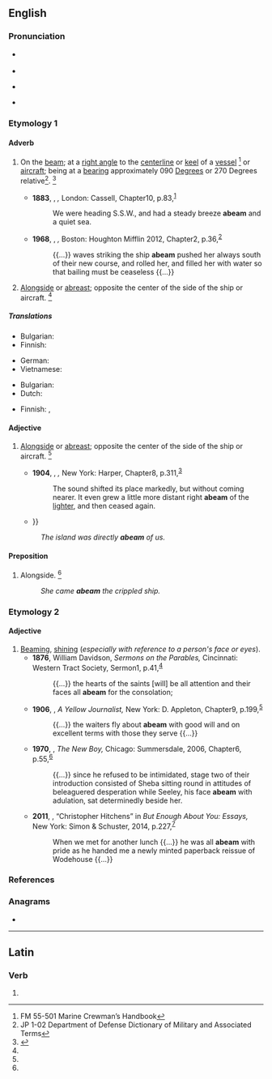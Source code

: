 ==English==

===Pronunciation===
* {{a|RP}} {{IPA|en|/ə.ˈbiːm/}}
* {{audio|en|LL-Q1860 (eng)-Vealhurl-abeam.wav|Audio (UK)}}
* {{a|US}} {{IPA|en|/ə.ˈbim/}}
* {{rhymes|en|iːm|s=2}}

===Etymology 1===
{{prefix|en|a|beam|t1=in the direction of|t2=keel}}

====Adverb====
{{en-adv}}

# {{lb|en|nautical|aircraft}} On the [[beam]]; at a [[right angle]] to the [[centerline]] or [[keel]] of a [[vessel]] <ref name="FM55-501">FM 55-501 Marine Crewman’s Handbook</ref> or [[aircraft]]; being at a [[bearing]] approximately 090 [[degree|Degrees]] or 270 Degrees relative<ref name="JP102">JP 1-02 Department of Defense Dictionary of Military and Associated Terms</ref>. {{defdate|Mid 19<sup>th</sup> century.}}<ref name=SOED>{{R:SOED5|page=3}}</ref>
#* '''1883''', {{w|Robert Louis Stevenson}}, ''{{w|Treasure Island}},'' London: Cassell, Chapter{{nbsp}}10, p.{{nbsp}}83,<sup>[https://archive.org/details/treasureisland02stev/page/82/mode/1up?q=abeam]</sup>
#*: We were heading S.S.W., and had a steady breeze '''abeam''' and a quiet sea.
#* '''1968''', {{w|Ursula K. LeGuin}}, ''{{w|A Wizard of Earthsea}},'' Boston: Houghton Mifflin 2012, Chapter{{nbsp}}2, p.{{nbsp}}36,<sup>[https://books.google.ca/books?id=FD72ekYZqIkC&newbks=1&newbks_redir=0&printsec=frontcover#v=onepage&q&f=false]</sup>
#*: {{...}} waves striking the ship '''abeam''' pushed her always south of their new course, and rolled her, and filled her with water so that bailing must be ceaseless {{...}}
# {{lb|en|nautical|aircraft}} [[alongside|Alongside]] or [[abreast]]; opposite the center of the side of the ship or aircraft. {{defdate|Mid 19<sup>th</sup> century.}}<ref name=SOED/>

=====Translations=====
{{trans-top|on the beam}}
* Bulgarian: {{t|bg|отстрани, перпендикулярно на кила на кораба}}
* Finnish: {{t|fi|[[suoraan]] [[sivu|sivulla]]}}
{{trans-mid}}
* German: {{t|de|Querab}}
* Vietnamese: {{t-check|vi|[[đâm ngang]] [[sườn]]}} {{attention|vi|2=was "[[đâm ngang]] [[sườn]]" - assumed sum-of-parts; if an idiom, remove the wikilinks to the individual words. see [[User:Kephir/gadgets/xte#Translation_fixing]]}}
{{trans-bottom}}

{{trans-top|alongside}}
* Bulgarian: {{t|bg|в траверс}}
* Dutch: {{t+|nl|dwarsscheeps}}
{{trans-mid}}
* Finnish: {{t+|fi|vieressä}}, {{t|fi|kyljittäin}}
{{trans-bottom}}

====Adjective====
{{en-adj}}

# {{lb|en|nautical|aircraft}} [[alongside|Alongside]] or [[abreast]]; opposite the center of the side of the ship or aircraft. {{defdate|Mid 19<sup>th</sup> century.}}<ref name=SOED/>
#* '''1904''', {{w|Joseph Conrad}}, ''{{w|Nostromo}},'' New York: Harper, Chapter{{nbsp}}8, p.{{nbsp}}311,<sup>[https://archive.org/details/nostromotaleofse00conruoft/page/311/mode/1up?q=abeam]</sup>
#*: The sound shifted its place markedly, but without coming nearer. It even grew a little more distant right '''abeam''' of the [[lighter#Etymology_3|lighter]], and then ceased again.
#* {{quote-book|en|year=2005|author=William Thomas Generous|title=Sweet Pea at War: A History of USS Portland|page=178|url=http://books.google.com/books?id=A8kjK2s1wJoC|isbn=9780813191218|passage=The attack on the '''abeam''' ship, ''Louisville'', killed Commander Cruiser Division Four {{...}}}}
#: ''The island was directly '''abeam''' of us.''

====Preposition====
{{en-prep}}

# {{lb|en|nautical}} Alongside. {{defdate|Mid 19<sup>th</sup> century.}}<ref name=SOED/>
#: ''She came '''abeam''' the crippled ship.''

===Etymology 2===
{{prefix|en|a|beam|t2=to emit beams of light}}

====Adjective====
{{en-adj|-}}

# [[beam#Verb|Beaming]], [[shine|shining]] (''especially with reference to a person's face or eyes'').
#* '''1876''', William Davidson, ''Sermons on the Parables,'' Cincinnati: Western Tract Society, Sermon{{nbsp}}1, p.{{nbsp}}41,<sup>[https://archive.org/details/sermonsonparable00davi/page/41/mode/1up?q=abeam]</sup>
#*: {{...}} the hearts of the saints [will] be all attention and their faces all '''abeam''' for the consolation;
#* '''1906''', {{w|Miriam Michelson}}, ''A Yellow Journalist,'' New York: D. Appleton, Chapter{{nbsp}}9, p.{{nbsp}}199,<sup>[https://archive.org/details/yellowjournalist00michuoft/page/199/mode/1up?q=abeam]</sup>
#*: {{...}} the waiters fly about '''abeam''' with good will and on excellent terms with those they serve {{...}}
#* '''1970''', {{w|Doreen Tovey}}, ''The New Boy,'' Chicago: Summersdale, 2006, Chapter{{nbsp}}6, p.{{nbsp}}55,<sup>[https://archive.org/details/newboy0000tove_h8z0/page/55/mode/1up?q=abeam]</sup>
#*: {{...}} since he refused to be intimidated, stage two of their introduction consisted of Sheba sitting round in attitudes of beleaguered desperation while Seeley, his face '''abeam''' with adulation, sat determinedly beside her.
#* '''2011''', {{w|Christopher Buckley (novelist)|Christopher Buckley}}, “Christopher Hitchens” in ''But Enough About You: Essays,'' New York: Simon & Schuster, 2014, p.{{nbsp}}227,<sup>[https://archive.org/details/butenoughaboutyo0000buck_k4g0/page/227/mode/1up?q=abeam]</sup>
#*: When we met for another lunch {{...}} he was all '''abeam''' with pride as he handed me a newly minted paperback reissue of Wodehouse {{...}}
#*: 

===References===
<references/>

===Anagrams===
* {{anagrams|en|a=aabem|Ambae|ameba}}

----

==Latin==

===Verb===
{{la-verb-form|abeam}}

# {{inflection of|la|abeō||1|s|pres|actv|subj}}